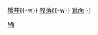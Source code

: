 {{鐵道路線
| 模板名稱 = 箕面線
| 名稱 =<small>[[阪急電鐵]]</small> [[箕面線]]
| 代表色 = #f26627
| 背景顏色 = #FFFFFF
| 車站列表 = （[[Template:阪急寶塚本線|梅田方向]] ←）[[石橋阪大前站|石橋阪大前]]{{-w}} [[櫻井站 (大阪府)|櫻井]]{{-w}} [[牧落站|牧落]]{{-w}} [[箕面站|箕面]]
}}<noinclude>
[[Category:阪急電鐵路線模板|Mi]]
</noinclude>